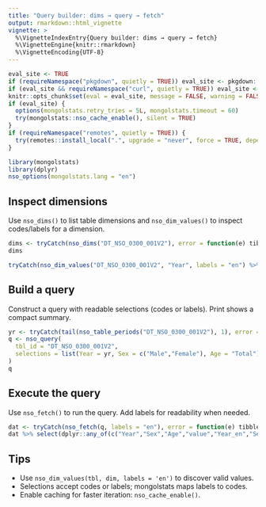 ```yaml
---
title: "Query builder: dims → query → fetch"
output: rmarkdown::html_vignette
vignette: >
  %\VignetteIndexEntry{Query builder: dims → query → fetch}
  %\VignetteEngine{knitr::rmarkdown}
  %\VignetteEncoding{UTF-8}
---
```


```r
eval_site <- TRUE
if (requireNamespace("pkgdown", quietly = TRUE)) eval_site <- pkgdown::in_pkgdown()
if (eval_site && requireNamespace("curl", quietly = TRUE)) eval_site <- curl::has_internet()
knitr::opts_chunk$set(eval = eval_site, message = FALSE, warning = FALSE, error = FALSE)
if (eval_site) {
  options(mongolstats.retry_tries = 5L, mongolstats.timeout = 60)
  try(mongolstats::nso_cache_enable(), silent = TRUE)
}
if (requireNamespace("remotes", quietly = TRUE)) {
  try(remotes::install_local(".", upgrade = "never", force = TRUE, dependencies = FALSE), silent = TRUE)
}
```

```r
library(mongolstats)
library(dplyr)
nso_options(mongolstats.lang = "en")
```

## Inspect dimensions

Use `nso_dims()` to list table dimensions and `nso_dim_values()` to inspect codes/labels for a dimension.

```r
dims <- tryCatch(nso_dims("DT_NSO_0300_001V2"), error = function(e) tibble::tibble())
dims

tryCatch(nso_dim_values("DT_NSO_0300_001V2", "Year", labels = "en") %>% slice_head(n = 6), error = function(e) tibble::tibble())
```

## Build a query

Construct a query with readable selections (codes or labels). Print shows a compact summary.

```r
yr <- tryCatch(tail(nso_table_periods("DT_NSO_0300_001V2"), 1), error = function(e) "2022")
q <- nso_query(
  tbl_id = "DT_NSO_0300_001V2",
  selections = list(Year = yr, Sex = c("Male","Female"), Age = "Total")
)
q
```

## Execute the query

Use `nso_fetch()` to run the query. Add labels for readability when needed.

```r
dat <- tryCatch(nso_fetch(q, labels = "en"), error = function(e) tibble::tibble())
dat %>% select(dplyr::any_of(c("Year","Sex","Age","value","Year_en","Sex_en"))) %>% slice_head(n = 8)
```

## Tips

- Use `nso_dim_values(tbl, dim, labels = 'en')` to discover valid values.
- Selections accept codes or labels; mongolstats maps labels to codes.
- Enable caching for faster iteration: `nso_cache_enable()`.

